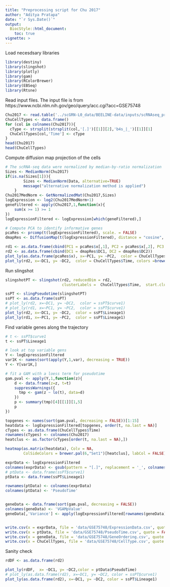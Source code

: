 ---
title: "Preprocessing script for Chu 2017"
author: "Aditya Pratapa"
date: "`r Sys.Date()`"
output: 
  BiocStyle::html_document:
    toc: true
vignette: >
---
Load necesdsary libraries
```{r warning=FALSE,message=FALSE}
library(destiny)
library(slingshot)
library(plotly)
library(gam)
library(RColorBrewer)
library(EBSeq)
library(Rtsne)
```
Read input files. The input file is from https://www.ncbi.nlm.nih.gov/geo/query/acc.cgi?acc=GSE75748
```{r warning=FALSE}
Chu2017 <- read.table('../scGRN-L0_data/BEELINE-data/inputs/scRNAseq_preprocessing/data/GSE75748/GSE75748_sc_time_course_ec.csv', sep = ',', header = T, row.names = 1)
ChuCellTypes <- data.frame()
for (col in colnames(Chu2017)){
  cType <- strsplit(strsplit(col,'[.]')[[1]][2],'b4s_|_')[[1]][1]
  ChuCellTypes[col,'Time'] <- cType
}
head(Chu2017)
head(ChuCellTypes)
```
Compute diffusion map projection of the cells
```{r warning=FALSE, fig.height=10}
# The scRNA-seq data were normalized by median-by-ratio normalization
Sizes <- MedianNorm(Chu2017)
if(is.na(Sizes[1])){
		Sizes <- MedianNorm(Data, alternative=TRUE)
		message("alternative normalization method is applied")
	}
Chu2017MedNorm <- GetNormalizedMat(Chu2017,Sizes)
logExpression <- log2(Chu2017MedNorm+1)
geneFiltered <- apply(Chu2017,1,function(x){
    sum(x >= 1) >= 1
})
logExpressionFiltered <- logExpression[which(geneFiltered),]
```

```{r}
# Compute PCA to identify informative genes
pcaRes <- prcomp(t(logExpressionFiltered), scale. = FALSE)
dmapRes <- DiffusionMap(t(logExpressionFiltered), distance = "cosine", sigma = 0.25, k = 100 )
```

```{r}
rd1 <- as.data.frame(cbind(PC1 = pcaRes$x[,1], PC2 = pcaRes$x[,2], PC3 = pcaRes$x[,3]))
rd2 <- as.data.frame(cbind(DC1 = dmapRes$DC1, DC2 = dmapRes$DC2))
plot_ly(as.data.frame(pcaRes$x), x=~PC1, y= ~PC2,  color = ChuCellTypes$Time, colors = brewer.pal(6,"Set1"))
plot_ly(rd2, x=~DC1, y= ~DC2,  color = ChuCellTypes$Time, colors =brewer.pal(6,"Set1"))
```
Run slingshot
```{r}
slingshotPT <- slingshot(rd2, reducedDim = rd2,
                         clusterLabels =  ChuCellTypes$Time,  start.clus = '00h', end.clus = '96h')
```

```{r}
ssPT <- slingPseudotime(slingshotPT)
ssPT <- as.data.frame(ssPT)
# plot_ly(rd2, x=~DC1, y= ~DC2,  color = ssPT$curve1)
# plot_ly(rd1, x=~PC1, y= ~PC2,  color = ssPT$curve1)
plot_ly(rd2, x=~DC1, y= ~DC2,  color = ssPT$Lineage1)
plot_ly(rd1, x=~PC1, y= ~PC2,  color = ssPT$Lineage1)
```
Find variable genes along the trajectory
```{r}
# t <- ssPT$curve1
t <- ssPT$Lineage1

# look at top variable gens
Y <- logExpressionFiltered
var1K <- names(sort(apply(Y,1,var), decreasing = TRUE))
Y <- Y[var1K,]

# fit a GAM with a loess term for pseudotime
gam.pval <- apply(Y,1,function(z){
    d <- data.frame(z=z, t=t)
    suppressWarnings({
      tmp <- gam(z ~ lo(t), data=d)
    })
    p <- summary(tmp)[4][[1]][1,5]
    p
})
```

```{r}
topgenes <- names(sort(gam.pval, decreasing = FALSE))[1:15]
heatdata <- logExpressionFiltered[topgenes, order(t, na.last = NA)]
cTypes <- as.data.frame(ChuCellTypes$Time)
rownames(cTypes) <- colnames(Chu2017)
heatclus <- as.factor(cTypes[order(t, na.last = NA),])

heatmap(as.matrix(heatdata), Colv = NA,
        ColSideColors = brewer.pal(6,"Set1")[heatclus], labCol = FALSE)
```


```{r}
exprData <- logExpressionFiltered
colnames(exprData) <- gsub(pattern = "[.]", replacement = '_', colnames(exprData))
# ptData <- data.frame(ssPT$curve1)
ptData <- data.frame(ssPT$Lineage1)

rownames(ptData) <- colnames(exprData)
colnames(ptData) <- 'PseudoTime'


geneData <- data.frame(sort(gam.pval, decreasing = FALSE))
colnames(geneData) <- 'VGAMpValue'
geneData[,'Variance'] <- apply(logExpressionFiltered[rownames(geneData),],1,var)


write.csv(x = exprData, file = 'data/GSE75748/ExpressionData.csv', quote = FALSE)
write.csv(x = ptData, file = 'data/GSE75748/PseudoTime.csv', quote = FALSE)
write.csv(x = geneData, file = 'data/GSE75748/GeneOrdering.csv', quote = FALSE)
write.csv(x = ChuCellTypes, file = 'data/GSE75748/CellType.csv', quote = FALSE)

```

Sanity check
```{r}
rdDF <- as.data.frame(rd2)

plot_ly(rdDF,  x= ~DC1, y= ~DC2,color = ptData$PseudoTime)
# plot_ly(as.data.frame(rd2), x=~DC1, y= ~DC2, color = ssPT$curve1)
plot_ly(as.data.frame(rd2), x=~DC1, y= ~DC2, color = ssPT$Lineage1)

```
\

